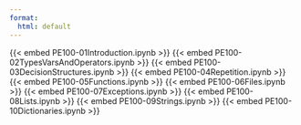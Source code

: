 ```yaml
---
format:
  html: default
---
```


{{< embed PE100-01Introduction.ipynb  >}}
{{< embed PE100-02TypesVarsAndOperators.ipynb  >}}
{{< embed PE100-03DecisionStructures.ipynb  >}}
{{< embed PE100-04Repetition.ipynb  >}}
{{< embed PE100-05Functions.ipynb  >}}
{{< embed PE100-06Files.ipynb  >}}
{{< embed PE100-07Exceptions.ipynb  >}}
{{< embed PE100-08Lists.ipynb  >}}
{{< embed PE100-09Strings.ipynb  >}}
{{< embed PE100-10Dictionaries.ipynb  >}}
